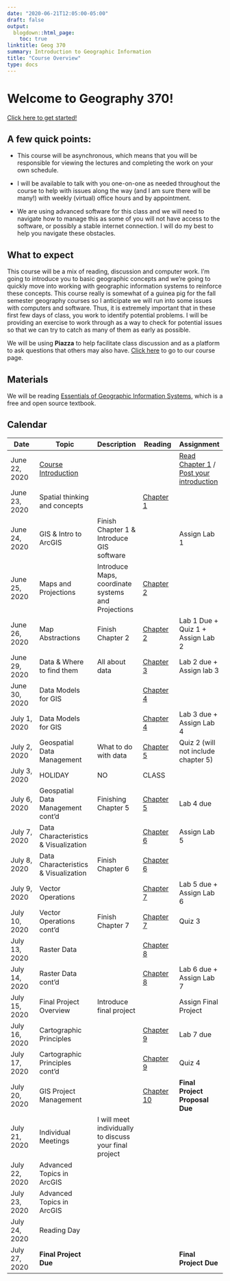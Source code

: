 ```yaml
---
date: "2020-06-21T12:05:00-05:00"
draft: false
output:
  blogdown::html_page:
    toc: true
linktitle: Geog 370
summary: Introduction to Geographic Information
title: "Course Overview"
type: docs
---
```


# Welcome to Geography 370!

[Click here to get started!](https://amurraygeo.com/slides/intro_geographic_information/Day01/slides.html)

## A few quick points:

- This course will be asynchronous, which means that you will be responsible for viewing the lectures and completing the work on your own schedule.

- I will be available to talk with you one-on-one as needed throughout the course to help with issues along the way (and I am sure there will be many!) with weekly (virtual) office hours and by appointment.

- We are using advanced software for this class and we will need to navigate how to manage this as some of you will not have access to the software, or possibly a stable internet connection. I will do my best to help you navigate these obstacles.

## What to expect

This course will be a mix of reading, discussion and computer work. I'm going to introduce you to basic geographic concepts and we're going to quickly move into working with geographic information systems to reinforce these concepts. This course really is somewhat of a guinea pig for the fall semester geography courses so I anticipate we will run into some issues with computers and software. Thus, it is extremely important that in these first few days of class, you work to identify potential problems. I will be providing an exercise to work through as a way to check for potential issues so that we can try to catch as many of them as early as possible.

We will be using **Piazza** to help facilitate class discussion and as a platform to ask questions that others may also have. [Click here](https://piazza.com/class/kbchpg3on0h4se?cid=3#) to go to our course page.

## Materials

We will be reading [Essentials of Geographic Information Systems](https://open.umn.edu/opentextbooks/textbooks/essentials-of-geographic-information-systems), which is a free and open source textbook.

## Calendar

| Date          | Topic               | Description | Reading | Assignment  |
| ------------- | ------------------- | ----------- | ------------- | ----- |
| June 22, 2020 | [Course Introduction](https://amurraygeo.com/slides/intro_geographic_information/Day01/slides.html) |  | | [Read Chapter 1](https://saylordotorg.github.io/text_essentials-of-geographic-information-systems/s05-introduction.html) / [Post your introduction](https://piazza.com/class/kbchpg3on0h4se?cid=7) |
| June 23, 2020 | Spatial thinking and concepts| | [Chapter 1](https://saylordotorg.github.io/text_essentials-of-geographic-information-systems/s05-introduction.html)| |
| June 24, 2020 | GIS & Intro to ArcGIS | Finish Chapter 1 & Introduce GIS software |  | Assign Lab 1|
| June 25, 2020 | Maps and Projections  | Introduce Maps, coordinate systems and Projections | [Chapter 2](https://saylordotorg.github.io/text_essentials-of-geographic-information-systems/s06-map-anatomy.html) ||
| June 26, 2020 | Map Abstractions    | Finish Chapter 2 | [Chapter 2](https://saylordotorg.github.io/text_essentials-of-geographic-information-systems/s06-map-anatomy.html) | Lab 1 Due + Quiz 1 + Assign Lab 2 |
| June 29, 2020 | Data & Where to find them | All about data | [Chapter 3](https://saylordotorg.github.io/text_essentials-of-geographic-information-systems/s07-data-information-and-where-to-.html) | Lab 2 due + Assign lab 3|
| June 30, 2020 | Data Models for GIS |             | [Chapter 4](https://saylordotorg.github.io/text_essentials-of-geographic-information-systems/s08-data-models-for-gis.html)              ||
| July 1, 2020  | Data Models for GIS |             | [Chapter 4](https://saylordotorg.github.io/text_essentials-of-geographic-information-systems/s08-data-models-for-gis.html)| Lab 3 due + Assign Lab 4|
| July 2, 2020  | Geospatial Data Management | What to do with data | [Chapter 5](https://saylordotorg.github.io/text_essentials-of-geographic-information-systems/s09-geospatial-data-management.html) | Quiz 2 (will not include chapter 5)|
| July 3, 2020  | HOLIDAY             | NO          | CLASS         ||
| July 6, 2020  | Geospatial Data Management cont'd | Finishing Chapter 5 | [Chapter 5](https://saylordotorg.github.io/text_essentials-of-geographic-information-systems/s09-geospatial-data-management.html) | Lab 4 due |
| July 7, 2020  | Data Characteristics & Visualization |             | [Chapter 6](https://saylordotorg.github.io/text_essentials-of-geographic-information-systems/s10-data-characteristics-and-visua.html) | Assign Lab 5 |
| July 8, 2020  | Data Characteristics & Visualization | Finish Chapter 6 | [Chapter 6](https://saylordotorg.github.io/text_essentials-of-geographic-information-systems/s10-data-characteristics-and-visua.html)  ||
| July 9, 2020  | Vector Operations   |             | [Chapter 7](https://saylordotorg.github.io/text_essentials-of-geographic-information-systems/s11-geospatial-analysis-i-vector-o.html) | Lab 5 due + Assign Lab 6|
| July 10, 2020 | Vector Operations cont'd| Finish Chapter 7| [Chapter 7](https://saylordotorg.github.io/text_essentials-of-geographic-information-systems/s11-geospatial-analysis-i-vector-o.html) | Quiz 3  |
| July 13, 2020 | Raster Data |  |  [Chapter 8](https://saylordotorg.github.io/text_essentials-of-geographic-information-systems/s12-geospatial-analysis-ii-raster-.html)  ||
| July 14, 2020 |  Raster Data cont'd |             | [Chapter 8](https://saylordotorg.github.io/text_essentials-of-geographic-information-systems/s12-geospatial-analysis-ii-raster-.html) | Lab 6 due + Assign Lab 7|
| July 15, 2020 | Final Project Overview |  Introduce final project |               | Assign Final Project|
| July 16, 2020 | Cartographic Principles|             | [Chapter 9](https://saylordotorg.github.io/text_essentials-of-geographic-information-systems/s13-cartographic-principles.html) | Lab 7 due|
| July 17, 2020 | Cartographic Principles cont'd |             | [Chapter 9](https://saylordotorg.github.io/text_essentials-of-geographic-information-systems/s13-cartographic-principles.html)  | Quiz 4 |
| July 20, 2020 | GIS Project Management |             | [Chapter 10](https://saylordotorg.github.io/text_essentials-of-geographic-information-systems/s14-gis-project-management.html) | **Final Project Proposal Due**|
| July 21, 2020 | Individual Meetings | I will meet individually to discuss your final project | ||
| July 22, 2020 | Advanced Topics in ArcGIS |             |               ||
| July 23, 2020 | Advanced Topics in ArcGIS |             |               ||
| July 24, 2020 | Reading Day         |             |               ||
| July 27, 2020 | **Final Project Due** |             |               |**Final Project Due**|



